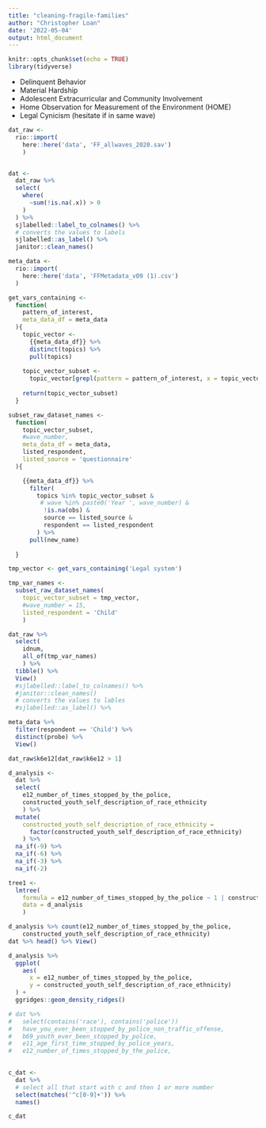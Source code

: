 ```yaml
---
title: "cleaning-fragile-families"
author: "Christopher Loan"
date: '2022-05-04'
output: html_document
---
```


```r
knitr::opts_chunk$set(echo = TRUE)
library(tidyverse)
```

* Delinquent Behavior
* Material Hardship 
* Adolescent Extracurricular and Community Involvement
* Home Observation for Measurement of the Environment (HOME) 
* Legal Cynicism (hesitate if in same wave) 


```r
dat_raw <- 
  rio::import(
    here::here('data', 'FF_allwaves_2020.sav')
    ) 


dat <- 
  dat_raw %>% 
  select(
    where(
      ~sum(!is.na(.x)) > 0
    )
  ) %>% 
  sjlabelled::label_to_colnames() %>% 
  # converts the values to labels
  sjlabelled::as_label() %>% 
  janitor::clean_names()

meta_data <- 
  rio::import(
    here::here('data', 'FFMetadata_v09 (1).csv')
  )
```

```r
get_vars_containing <- 
  function(
    pattern_of_interest, 
    meta_data_df = meta_data
  ){
    topic_vector <- 
      {{meta_data_df}} %>% 
      distinct(topics) %>% 
      pull(topics)
    
    topic_vector_subset <- 
      topic_vector[grepl(pattern = pattern_of_interest, x = topic_vector)] 
    
    return(topic_vector_subset)
  }

subset_raw_dataset_names <- 
  function(
    topic_vector_subset,
    #wave_number,
    meta_data_df = meta_data,
    listed_respondent,
    listed_source = 'questionnaire'
  ){

    {{meta_data_df}} %>% 
      filter( 
        topics %in% topic_vector_subset &
         # wave %in% paste0('Year ', wave_number) &
          !is.na(obs) & 
          source == listed_source &
          respondent == listed_respondent
        ) %>% 
      pull(new_name) 
    
  }

```


```r
tmp_vector <- get_vars_containing('Legal system')

tmp_var_names <- 
  subset_raw_dataset_names(
    topic_vector_subset = tmp_vector,
    #wave_number = 15, 
    listed_respondent = 'Child'
    ) 

dat_raw %>% 
  select(
    idnum,
    all_of(tmp_var_names)
    ) %>% 
  tibble() %>% 
  View()
  #sjlabelled::label_to_colnames() %>% 
  #janitor::clean_names()
  # converts the values to lables
  #sjlabelled::as_label() %>% 

```

```r
meta_data %>% 
  filter(respondent == 'Child') %>% 
  distinct(probe) %>% 
  View()
```


```r
dat_raw$k6e12[dat_raw$k6e12 > 1]
```


```r
d_analysis <- 
  dat %>% 
  select(
    e12_number_of_times_stopped_by_the_police,
    constructed_youth_self_description_of_race_ethnicity
    ) %>% 
  mutate(
    constructed_youth_self_description_of_race_ethnicity = 
      factor(constructed_youth_self_description_of_race_ethnicity)
    ) %>% 
  na_if(-9) %>% 
  na_if(-6) %>% 
  na_if(-3) %>% 
  na_if(-2) 

tree1 <- 
  lmtree(
    formula = e12_number_of_times_stopped_by_the_police ~ 1 | constructed_youth_self_description_of_race_ethnicity, 
    data = d_analysis
    )

d_analysis %>% count(e12_number_of_times_stopped_by_the_police,
    constructed_youth_self_description_of_race_ethnicity)
dat %>% head() %>% View()
```

```r
d_analysis %>% 
  ggplot(
    aes(
      x = e12_number_of_times_stopped_by_the_police,
      y = constructed_youth_self_description_of_race_ethnicity)
  ) + 
  ggridges::geom_density_ridges()
```



```r
# dat %>% 
#   select(contains('race'), contains('police')) 
#   have_you_ever_been_stopped_by_police_non_traffic_offense,
#   b69_youth_ever_been_stopped_by_police,
#   e11_age_first_time_stopped_by_police_years,
#   e12_number_of_times_stopped_by_the_police,
  
```

```r
c_dat <- 
  dat %>% 
  # select all that start with c and then 1 or more number
  select(matches('^c[0-9]+')) %>% 
  names()
```

```r
c_dat
```

